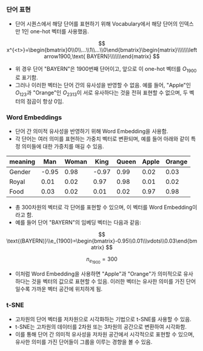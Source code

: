 ### 단어 표현

* 단어 시퀀스에서 해당 단어를 표현하기 위해 Vocabulary에서 해당 단어의 인덱스만 1인 one-hot 벡터를 사용했음.

$$
x^{<t>}=\begin{bmatrix}0\\0\\...\\1\\...\\0\end{bmatrix}\begin{matrix}\\\\\\\leftarrow1900,\text{ BAYERN}\\\\\\\end{matrix}
$$

* 위 경우 단어 "BAYERN"은 1900번째 단어이고, 앞으로 이 one-hot 벡터를 $O_{1900}$로 표기함.
* 그러나 이러한 벡터는 단어 간의 유사성을 반영할 수 없음. 예를 들어, "Apple"인 $O_{123}$과 "Orange"인 $O_{2313}$이 서로 유사하다는 것을 전혀 표현할 수 없으며, 두 벡터의 점곱이 항상 0임.

### Word Embeddings

* 단어 간 의미적 유사성을 반영하기 위해 Word Embedding을 사용함.
* 각 단어는 여러 의미를 표현하는 가중치 벡터로 변환되며, 예를 들어 아래와 같이 특정 의미들에 대한 가중치를 매길 수 있음.

|meaning|Man|Woman|King|Queen|Apple|Orange|
|---|---|---|---|---|---|---|
|Gender|-0.95|0.98|-0.97|0.99|0.02|0.03|
|Royal|0.01|0.02|0.97|0.98|0.01|0.02|
|Food|0.03|0.02|0.01|0.02|0.97|0.98|

* 총 300차원의 벡터로 각 단어를 표현할 수 있으며, 이 벡터를 Word Embedding이라고 함.
* 예를 들어 단어 "BAYERN"의 임베딩 벡터는 다음과 같음:

$$
\text{(BAYERN)}\\e_{1900}=\begin{bmatrix}-0.95\\0.01\\\vdots\\0.03\end{bmatrix}
$$

$$
n_{e_{1900}}=300
$$

* 이처럼 Word Embedding을 사용하면 "Apple"과 "Orange"가 의미적으로 유사하다는 것을 벡터의 값으로 표현할 수 있음. 이러한 벡터는 유사한 의미를 가진 단어일수록 가까운 벡터 공간에 위치하게 됨.

### t-SNE

* 고차원의 단어 벡터를 저차원으로 시각화하는 기법으로 t-SNE를 사용할 수 있음.
* t-SNE는 고차원의 데이터를 2차원 또는 3차원의 공간으로 변환하여 시각화함.
* 이를 통해 단어 간 의미적 유사성을 저차원 공간에서 시각적으로 표현할 수 있으며, 유사한 의미를 가진 단어들이 그룹을 이루는 경향을 볼 수 있음.
